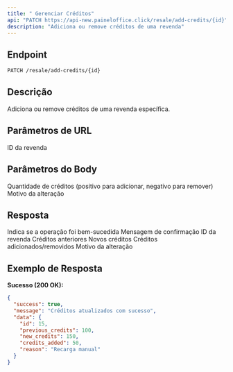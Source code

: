 ```yaml
---
title: " Gerenciar Créditos"
api: "PATCH https://api-new.paineloffice.click/resale/add-credits/{id}"
description: "Adiciona ou remove créditos de uma revenda"
---
```


## Endpoint

<CodeGroup>

```bash Requisição
PATCH /resale/add-credits/{id}
```

</CodeGroup>

## Descrição

Adiciona ou remove créditos de uma revenda específica.

## Parâmetros de URL

<ParamField path="id" type="integer" required>
  ID da revenda
</ParamField>

## Parâmetros do Body

<ParamField body="credits" type="number" required>
  Quantidade de créditos (positivo para adicionar, negativo para remover)
</ParamField>

<ParamField body="reason" type="string">
  Motivo da alteração
</ParamField>

## Resposta

<ResponseField name="success" type="boolean">
  Indica se a operação foi bem-sucedida
</ResponseField>

<ResponseField name="message" type="string">
  Mensagem de confirmação
</ResponseField>

<ResponseField name="data" type="object">
  <Expandable title="properties">
    <ResponseField name="id" type="integer">
      ID da revenda
    </ResponseField>
    <ResponseField name="previous_credits" type="number">
      Créditos anteriores
    </ResponseField>
    <ResponseField name="new_credits" type="number">
      Novos créditos
    </ResponseField>
    <ResponseField name="credits_added" type="number">
      Créditos adicionados/removidos
    </ResponseField>
    <ResponseField name="reason" type="string">
      Motivo da alteração
    </ResponseField>
  </Expandable>
</ResponseField>

## Exemplo de Resposta

**Sucesso (200 OK):**
```json
{
  "success": true,
  "message": "Créditos atualizados com sucesso",
  "data": {
    "id": 15,
    "previous_credits": 100,
    "new_credits": 150,
    "credits_added": 50,
    "reason": "Recarga manual"
  }
}
```